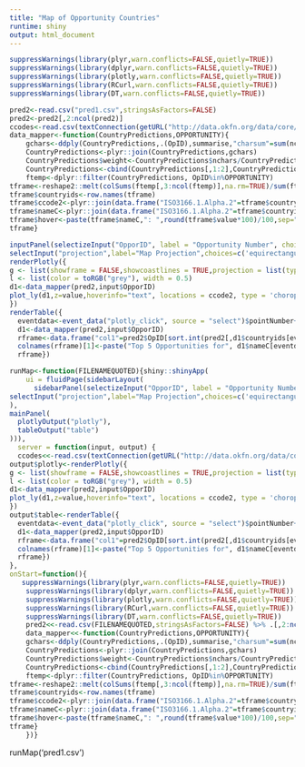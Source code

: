 ```yaml
---
title: "Map of Opportunity Countries"
runtime: shiny
output: html_document
---
```


```r
suppressWarnings(library(plyr,warn.conflicts=FALSE,quietly=TRUE))
suppressWarnings(library(dplyr,warn.conflicts=FALSE,quietly=TRUE))
suppressWarnings(library(plotly,warn.conflicts=FALSE,quietly=TRUE))
suppressWarnings(library(RCurl,warn.conflicts=FALSE,quietly=TRUE))
suppressWarnings(library(DT,warn.conflicts=FALSE,quietly=TRUE))

pred2<-read.csv("pred1.csv",stringsAsFactors=FALSE)
pred2<-pred2[,2:ncol(pred2)]
ccodes<-read.csv(textConnection(getURL("http://data.okfn.org/data/core/country-codes/r/country-codes.csv")),stringsAsFactors=FALSE)
data_mapper<-function(CountryPredictions,OPPORTUNITY){
    gchars<-ddply(CountryPredictions,.(OpID),summarise,"charsum"=sum(nchars))
    CountryPredictions<-plyr::join(CountryPredictions,gchars)
    CountryPredictions$weight<-CountryPredictions$nchars/CountryPredictions$charsum
    CountryPredictions<-cbind(CountryPredictions[,1:2],CountryPredictions[,3:c(ncol(CountryPredictions)-3)]*CountryPredictions$weight)
    ftemp<-dplyr::filter(CountryPredictions, OpID%in%OPPORTUNITY)
tframe<-reshape2::melt(colSums(ftemp[,3:ncol(ftemp)],na.rm=TRUE)/sum(ftemp[,3:ncol(ftemp)],na.rm=TRUE))
tframe$countryids<-row.names(tframe)
tframe$ccode2<-plyr::join(data.frame("ISO3166.1.Alpha.2"=tframe$countryids),ccodes)$ISO3166.1.Alpha.3
tframe$nameC<-plyr::join(data.frame("ISO3166.1.Alpha.2"=tframe$countryids),ccodes)$official_name_en
tframe$hover<-paste(tframe$nameC,": ",round(tframe$value*100)/100,sep="")
tframe}
```

```r
inputPanel(selectizeInput("OpporID", label = "Opportunity Number", choices = unique(pred2$OpID),multiple=TRUE, selected=pred2$OpID[1]),
selectInput("projection",label="Map Projection",choices=c('equirectangular','mercator', 'orthographic','natural earth','kavrayskiy7','miller', 'robinson','eckert4','azimuthal equal area','azimuthal equidistant','conic equal area','conic conformal','conic equidistant','gnomonic','stereographic','mollweide','hammer','transverse mercator'),selected='mollweide'))
renderPlotly({
g <- list(showframe = FALSE,showcoastlines = TRUE,projection = list(type = input$projection))
l <- list(color = toRGB("grey"), width = 0.5)
d1<-data_mapper(pred2,input$OpporID)
plot_ly(d1,z=value,hoverinfo="text", locations = ccode2, type = 'choropleth', marker = list(line = l),color = value, colors = 'Blues',text=hover,colorbar = list(title = 'Country Relevance'),source="select") %>% layout(title ="<br>Source:<a href='https://github.com/c4fcm/CLIFF'>CLIFF</a>", geo = g)
})
renderTable({
  eventdata<-event_data("plotly_click", source = "select")$pointNumber+1
  d1<-data_mapper(pred2,input$OpporID)
  rframe<-data.frame("col1"=pred2$OpID[sort.int(pred2[,d1$countryids[eventdata]],decreasing=TRUE,index.return=TRUE)$ix[1:5]])
  colnames(rframe)[1]<-paste("Top 5 Opportunities for", d1$nameC[eventdata])
  rframe})
```

```r

runMap<-function(FILENAMEQUOTED){shiny::shinyApp(
    ui = fluidPage(sidebarLayout(
      sidebarPanel(selectizeInput("OpporID", label = "Opportunity Number", choices = unique(pred2$OpID),multiple=TRUE, selected=pred2$OpID[1]),
selectInput("projection",label="Map Projection",choices=c('equirectangular','mercator', 'orthographic','natural earth','kavrayskiy7','miller', 'robinson','eckert4','azimuthal equal area','azimuthal equidistant','conic equal area','conic conformal','conic equidistant','gnomonic','stereographic','mollweide','hammer','transverse mercator'),selected='mollweide')
),
mainPanel(
  plotlyOutput("plotly"),
  tableOutput("table")
))),
  server = function(input, output) {
  ccodes<<-read.csv(textConnection(getURL("http://data.okfn.org/data/core/country-codes/r/country-codes.csv")),stringsAsFactors=FALSE)
output$plotly<-renderPlotly({
g <- list(showframe = FALSE,showcoastlines = TRUE,projection = list(type = input$projection))
l <- list(color = toRGB("grey"), width = 0.5)
d1<-data_mapper(pred2,input$OpporID)
plot_ly(d1,z=value,hoverinfo="text", locations = ccode2, type = 'choropleth', marker = list(line = l),color = value, colors = 'Blues',text=hover,colorbar = list(title = 'Country Relevance'),source="select") %>% layout(title ="<br>Source:<a href='https://github.com/c4fcm/CLIFF'>CLIFF</a>", geo = g)
})
output$table<-renderTable({
  eventdata<-event_data("plotly_click", source = "select")$pointNumber+1
  d1<-data_mapper(pred2,input$OpporID)
  rframe<-data.frame("col1"=pred2$OpID[sort.int(pred2[,d1$countryids[eventdata]],decreasing=TRUE,index.return=TRUE)$ix[1:5]])
  colnames(rframe)[1]<-paste("Top 5 Opportunities for", d1$nameC[eventdata])
  rframe})
},
onStart=function(){
   suppressWarnings(library(plyr,warn.conflicts=FALSE,quietly=TRUE))
    suppressWarnings(library(dplyr,warn.conflicts=FALSE,quietly=TRUE))
    suppressWarnings(library(plotly,warn.conflicts=FALSE,quietly=TRUE))
    suppressWarnings(library(RCurl,warn.conflicts=FALSE,quietly=TRUE))
    suppressWarnings(library(DT,warn.conflicts=FALSE,quietly=TRUE))
    pred2<<-read.csv(FILENAMEQUOTED,stringsAsFactors=FALSE) %>% .[,2:ncol(.)]
    data_mapper<<-function(CountryPredictions,OPPORTUNITY){
    gchars<-ddply(CountryPredictions,.(OpID),summarise,"charsum"=sum(nchars))
    CountryPredictions<-plyr::join(CountryPredictions,gchars)
    CountryPredictions$weight<-CountryPredictions$nchars/CountryPredictions$charsum
    CountryPredictions<-cbind(CountryPredictions[,1:2],CountryPredictions[,3:c(ncol(CountryPredictions)-3)]*CountryPredictions$weight)
    ftemp<-dplyr::filter(CountryPredictions, OpID%in%OPPORTUNITY)
tframe<-reshape2::melt(colSums(ftemp[,3:ncol(ftemp)],na.rm=TRUE)/sum(ftemp[,3:ncol(ftemp)],na.rm=TRUE))
tframe$countryids<-row.names(tframe)
tframe$ccode2<-plyr::join(data.frame("ISO3166.1.Alpha.2"=tframe$countryids),ccodes)$ISO3166.1.Alpha.3
tframe$nameC<-plyr::join(data.frame("ISO3166.1.Alpha.2"=tframe$countryids),ccodes)$official_name_en
tframe$hover<-paste(tframe$nameC,": ",round(tframe$value*100)/100,sep="")
tframe}
    })}
```
runMap('pred1.csv')
